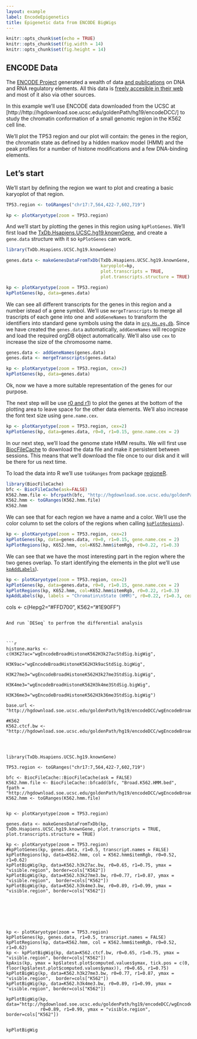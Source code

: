 ```yaml
---
layout: example
label: EncodeEpigenetics
title: Epigenetic data from ENCODE BigWigs
---
```



```r
knitr::opts_chunk$set(echo = TRUE)
knitr::opts_chunk$set(fig.width = 14)
knitr::opts_chunk$set(fig.height = 14)
```

## ENCODE Data

The [ENCODE Project](https://www.encodeproject.org/) generated a wealth of data 
[and publications](https://www.encodeproject.org/publications/) on DNA and RNA 
regulatory elements. All this data is 
[freely accesible in their web](https://www.encodeproject.org/matrix/?type=Experiment&status=released)
and most of it also via other sources.

In this example we'll use ENCODE data downloaded from the UCSC at
[http://http://hgdownload.soe.ucsc.edu/goldenPath/hg19/encodeDCC/] to study the
chromatin conformation of a small genomic region in the K562 cell line.

We'll plot the TP53 region and our plot will contain: the genes in the region, 
the chromatin state as defined by a hidden markov model (HMM) and the peak
profiles for a number of histone modifications and a few DNA-binding elements.

## Let's start

We'll start by defining the region we want to plot and 
creating a basic karyoplot of that region.

```r
TP53.region <- toGRanges("chr17:7,564,422-7,602,719")

kp <- plotKaryotype(zoom = TP53.region)
```

And we'll start by plotting the genes in this region using `kpPlotGenes`. 
We'll first load the 
[TxDb.Hsapiens.UCSC.hg19.knownGene](https://bioconductor.org/packages/release/data/annotation/html/TxDb.Hsapiens.UCSC.hg19.knownGene.html), and create a `gene.data` structure with it
so `kpPlotGenes` can work.

```r
library(TxDb.Hsapiens.UCSC.hg19.knownGene)

genes.data <- makeGenesDataFromTxDb(TxDb.Hsapiens.UCSC.hg19.knownGene,
                                    karyoplot=kp,
                                    plot.transcripts = TRUE, 
                                    plot.transcripts.structure = TRUE)

kp <- plotKaryotype(zoom = TP53.region)
kpPlotGenes(kp, data=genes.data)
```

We can see all different transcripts for the genes in this region and a number
istead of a gene symbol. We'll use `mergeTranscripts` to merge all trascripts 
of each gene into one and `addGeneNames` to transform the identifiers into
standard gene symbols using the data in [`org.Hs.eg.db`](	http://bioconductor.org/packages/org.Hs.eg.db/). Since we have created the 
`genes.data` automatically, `addGeneNames` will recognize and load the required
orgDB object automatically. We'll also use `cex` to increase the size of the 
chromosome name.


```r
genes.data <- addGeneNames(genes.data)
genes.data <- mergeTranscripts(genes.data)

kp <- plotKaryotype(zoom = TP53.region, cex=2)
kpPlotGenes(kp, data=genes.data)
```

Ok, now we have a more suitable representation of the genes for our purpose.

The next step will be use 
[r0 and r1]({{ site.baseurl }}{% link Tutorial/DataPositioning/DataPositioning.md %}))
to plot the genes at the bottom of the plotting area to leave space for the
other data elements. We'll also increase the font text size using 
`gene.name.cex`. 

```r
kp <- plotKaryotype(zoom = TP53.region, cex=2)
kpPlotGenes(kp, data=genes.data, r0=0, r1=0.15, gene.name.cex = 2)
```

In our next step, we'll load the genome state HMM results. We will first use
[BiocFileCache](http://bioconductor.org/packages/BiocFileCache/) to download 
the data file and make it persistent between sessions. This means that we'll 
download the file once to our disk and it will be there for us next time. 

To load the data into R we'll use `toGRanges` from package
[regioneR](http://bioconductor.org/packages/regioneR/).

```r
library(BiocFileCache)
bfc <- BiocFileCache(ask=FALSE)
K562.hmm.file <- bfcrpath(bfc, "http://hgdownload.soe.ucsc.edu/goldenPath/hg19/encodeDCC/wgEncodeBroadHmm/wgEncodeBroadHmmK562HMM.bed.gz")
K562.hmm <- toGRanges(K562.hmm.file)
K562.hmm
```

We can see that for each region we have a name and a color. We'll use the
color column to set the colors of the regions when calling 
[`kpPlotRegions`]({{ site.baseurl }}{% link Tutorial/PlotRegions/PlotRegions.md %})).

```r
kp <- plotKaryotype(zoom = TP53.region, cex=2)
kpPlotGenes(kp, data=genes.data, r0=0, r1=0.15, gene.name.cex = 2)
kpPlotRegions(kp, K652.hmm, col=K652.hmm$itemRgb, r0=0.22, r1=0.3)
```
We can see that we have the most interesting part in the region where
the two genes overlap. To start identifying the elements in the plot we'll use 
[`kpAddLabels`]({{ site.baseurl }}{% link Tutorial/Labels/Labels.md %})).


```r
kp <- plotKaryotype(zoom = TP53.region, cex=2)
kpPlotGenes(kp, data=genes.data, r0=0, r1=0.15, gene.name.cex = 2)
kpPlotRegions(kp, K652.hmm, col=K652.hmm$itemRgb, r0=0.22, r1=0.3)
kpAddLabels(kp, labels = "Chromatin\nState (HMM)", r0=0.22, r1=0.3, cex=2)
```








cols <- c(Hepg2="#FFD700", K562="#1E90FF")

```

And run `DESeq` to perfrom the differential analysis



```r

histone.marks <- c(H3K27ac="wgEncodeBroadHistoneK562H3k27acStdSig.bigWig",
                   H3K9ac="wgEncodeBroadHistoneK562H3k9acStdSig.bigWig",
                   H3K27me3="wgEncodeBroadHistoneK562H3k27me3StdSig.bigWig",
                   H3K4me3="wgEncodeBroadHistoneK562H3k4me3StdSig.bigWig",
                   H3K36me3="wgEncodeBroadHistoneK562H3k36me3StdSig.bigWig")

base.url <- "http://hgdownload.soe.ucsc.edu/goldenPath/hg19/encodeDCC/wgEncodeBroadHistone/"

#K562
K562.ctcf.bw <- "http://hgdownload.soe.ucsc.edu/goldenPath/hg19/encodeDCC/wgEncodeBroadHistone/wgEncodeBroadHistoneK562CtcfStdSig.bigWig"




library(TxDb.Hsapiens.UCSC.hg19.knownGene)

TP53.region <- toGRanges("chr17:7,564,422-7,602,719")

bfc <- BiocFileCache::BiocFileCache(ask = FALSE)
K562.hmm.file <- BiocFileCache::bfcadd(bfc, "Broad.K562.HMM.bed", fpath = "http://hgdownload.soe.ucsc.edu/goldenPath/hg19/encodeDCC/wgEncodeBroadHmm/wgEncodeBroadHmmK562HMM.bed.gz")
K562.hmm <- toGRanges(K562.hmm.file)


kp <- plotKaryotype(zoom = TP53.region)

genes.data <- makeGenesDataFromTxDb(kp, TxDb.Hsapiens.UCSC.hg19.knownGene, plot.transcripts = TRUE, plot.transcripts.structure = TRUE)

kp <- plotKaryotype(zoom = TP53.region)
#kpPlotGenes(kp, genes.data, r1=0.5, transcript.names = FALSE)
kpPlotRegions(kp, data=K562.hmm, col = K562.hmm$itemRgb, r0=0.52, r1=0.62)
kpPlotBigWig(kp, data=K562.h3k27ac.bw, r0=0.65, r1=0.75, ymax = "visible.region", border=cols["K562"])
kpPlotBigWig(kp, data=K562.h3k27me3.bw, r0=0.77, r1=0.87, ymax = "visible.region",  border=cols["K562"])
kpPlotBigWig(kp, data=K562.h3k4me3.bw, r0=0.89, r1=0.99, ymax = "visible.region", border=cols["K562"])







kp <- plotKaryotype(zoom = TP53.region)
kpPlotGenes(kp, genes.data, r1=0.5, transcript.names = FALSE)
kpPlotRegions(kp, data=K562.hmm, col = K562.hmm$itemRgb, r0=0.52, r1=0.62)
kp <- kpPlotBigWig(kp, data=K562.ctcf.bw, r0=0.65, r1=0.75, ymax = "visible.region", border=cols["K562"])
kpAxis(kp, ymax = kp$latest.plot$computed.values$ymax, tick.pos = c(0, floor(kp$latest.plot$computed.values$ymax)), r0=0.65, r1=0.75)
kpPlotBigWig(kp, data=K562.h3k27me3.bw, r0=0.77, r1=0.87, ymax = "visible.region",  border=cols["K562"])
kpPlotBigWig(kp, data=K562.h3k4me3.bw, r0=0.89, r1=0.99, ymax = "visible.region", border=cols["K562"])

kpPlotBigWig(kp, data="http://hgdownload.soe.ucsc.edu/goldenPath/hg19/encodeDCC/wgEncodeOpenChromDnase/wgEncodeOpenChromDnaseK562BaseOverlapSignal.bigWig", 
             r0=0.89, r1=0.99, ymax = "visible.region", border=cols["K562"])


kpPlotBigWig


```
